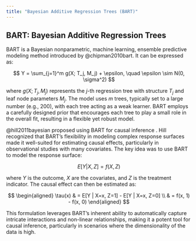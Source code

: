 ```yaml
---
title: "Bayesian Additive Regression Trees (BART)"
---
```


## BART: Bayesian Additive Regression Trees

BART is a Bayesian nonparametric, machine learning, ensemble predictive modeling
method introduced by @chipman2010bart. It can be expressed as:

$$
Y = \sum_{j=1}^m g(X; T_j, M_j) + \epsilon, \quad \epsilon \sim N(0, \sigma^2)
$$

where $g(X; T_j, M_j)$ represents the $j$-th regression tree with structure
$T_j$ and leaf node parameters $M_j$. The model uses $m$ trees, typically set to
a large number (e.g., 200), with each tree acting as a weak learner. BART
employs a carefully designed prior that encourages each tree to play a small
role in the overall fit, resulting in a flexible yet robust model.

@hill2011bayesian proposed using BART for causal inference . Hill recognized
that BART's flexibility in modeling complex response surfaces made it
well-suited for estimating causal effects, particularly in observational studies
with many covariates. The key idea was to use BART to model the response
surface:

$$
E[Y | X, Z] = f(X, Z)
$$

where $Y$ is the outcome, $X$ are the covariates, and $Z$ is the treatment
indicator. The causal effect can then be estimated as:

$$
\begin{aligned}
\tau(x) & = E[Y | X=x, Z=1] - E[Y | X=x, Z=0] \\
 & = f(x, 1) - f(x, 0)
\end{aligned}
$$

This formulation leverages BART's inherent ability to automatically capture
intricate interactions and non-linear relationships, making it a potent tool for
causal inference, particularly in scenarios where the dimensionality of the data
is high.


